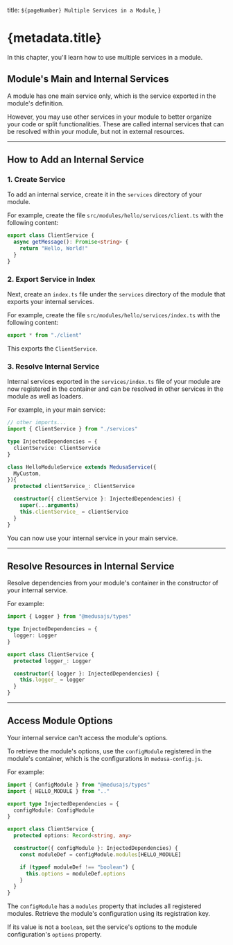   title: `${pageNumber} Multiple Services in a Module`,
}

# {metadata.title}

In this chapter, you'll learn how to use multiple services in a module.

## Module's Main and Internal Services

A module has one main service only, which is the service exported in the module's definition.

However, you may use other services in your module to better organize your code or split functionalities. These are called internal services that can be resolved within your module, but not in external resources.

---

## How to Add an Internal Service

### 1. Create Service

To add an internal service, create it in the `services` directory of your module.

For example, create the file `src/modules/hello/services/client.ts` with the following content:

```ts title="src/modules/hello/services/client.ts"
export class ClientService {
  async getMessage(): Promise<string> {
    return "Hello, World!"
  }
}
```

### 2. Export Service in Index

Next, create an `index.ts` file under the `services` directory of the module that exports your internal services.

For example, create the file `src/modules/hello/services/index.ts` with the following content:

```ts title="src/modules/hello/services/index.ts"
export * from "./client"
```

This exports the `ClientService`.

### 3. Resolve Internal Service

Internal services exported in the `services/index.ts` file of your module are now registered in the container and can be resolved in other services in the module as well as loaders.

For example, in your main service:

```ts title="src/modules/hello/service.ts" highlights={[["5"], ["13"]]}
// other imports...
import { ClientService } from "./services"

type InjectedDependencies = {
  clientService: ClientService
}

class HelloModuleService extends MedusaService({
  MyCustom,
}){
  protected clientService_: ClientService

  constructor({ clientService }: InjectedDependencies) {
    super(...arguments)
    this.clientService_ = clientService
  }
}
```

You can now use your internal service in your main service.

---

## Resolve Resources in Internal Service

Resolve dependencies from your module's container in the constructor of your internal service.

For example:

```ts
import { Logger } from "@medusajs/types"

type InjectedDependencies = {
  logger: Logger
}

export class ClientService {
  protected logger_: Logger

  constructor({ logger }: InjectedDependencies) {
    this.logger_ = logger
  }
}
```

---

## Access Module Options

Your internal service can't access the module's options.

To retrieve the module's options, use the `configModule` registered in the module's container, which is the configurations in `medusa-config.js`.

For example:

```ts
import { ConfigModule } from "@medusajs/types"
import { HELLO_MODULE } from ".."

export type InjectedDependencies = {
  configModule: ConfigModule
}

export class ClientService {
  protected options: Record<string, any>

  constructor({ configModule }: InjectedDependencies) {
    const moduleDef = configModule.modules[HELLO_MODULE]

    if (typeof moduleDef !== "boolean") {
      this.options = moduleDef.options
    }
  }
}
```

The `configModule` has a `modules` property that includes all registered modules. Retrieve the module's configuration using its registration key.

If its value is not a `boolean`, set the service's options to the module configuration's `options` property.
